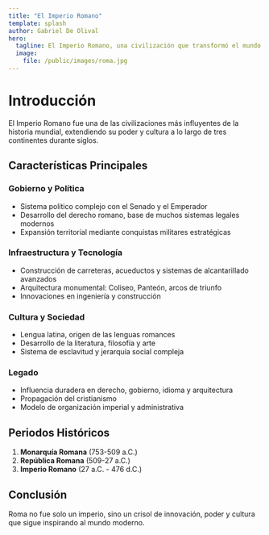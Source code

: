 ```yaml
---
title: "El Imperio Romano"
template: splash
author: Gabriel De Olival
hero:
  tagline: El Imperio Romano, una civilización que transformó el mundo antiguo
  image:
    file: /public/images/roma.jpg
---
```


# Introducción

El Imperio Romano fue una de las civilizaciones más influyentes de la historia mundial, extendiendo su poder y cultura a lo largo de tres continentes durante siglos.

## Características Principales

### Gobierno y Política
- Sistema político complejo con el Senado y el Emperador
- Desarrollo del derecho romano, base de muchos sistemas legales modernos
- Expansión territorial mediante conquistas militares estratégicas

### Infraestructura y Tecnología
- Construcción de carreteras, acueductos y sistemas de alcantarillado avanzados
- Arquitectura monumental: Coliseo, Panteón, arcos de triunfo
- Innovaciones en ingeniería y construcción

### Cultura y Sociedad
- Lengua latina, origen de las lenguas romances
- Desarrollo de la literatura, filosofía y arte
- Sistema de esclavitud y jerarquía social compleja

### Legado
- Influencia duradera en derecho, gobierno, idioma y arquitectura
- Propagación del cristianismo
- Modelo de organización imperial y administrativa

## Periodos Históricos

1. **Monarquía Romana** (753-509 a.C.)
2. **República Romana** (509-27 a.C.)
3. **Imperio Romano** (27 a.C. - 476 d.C.)

## Conclusión

Roma no fue solo un imperio, sino un crisol de innovación, poder y cultura que sigue inspirando al mundo moderno.
